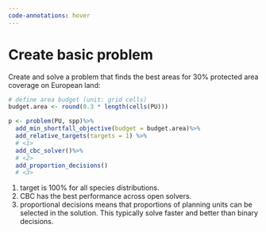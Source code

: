 ```yaml
---
code-annotations: hover
---
```


# Create basic problem

Create and solve a problem that finds the best areas for 30% protected area coverage on European land:

```r

# define area budget (unit: grid cells)
budget.area <- round(0.3 * length(cells(PU))) 

p <- problem(PU, spp)%>%
  add_min_shortfall_objective(budget = budget.area)%>%
  add_relative_targets(targets = 1) %>%  
  # <1> 
  add_cbc_solver()%>% 
  # <2> 
  add_proportion_decisions()
  # <3>

```

1.  target is 100% for all species distributions.
2.  CBC has the best performance across open solvers.
3.  proportional decisions means that proportions of planning units can be selected in the solution. This typically solve faster and better than binary decisions.
